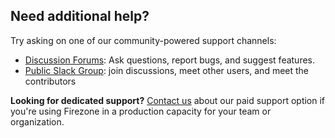 ## Need additional help?

Try asking on one of our community-powered support channels:

- [Discussion Forums](https://discourse.firez.one/?utm_source=docs.firezone.dev): Ask questions, report bugs,
  and suggest features.
- [Public Slack Group](https://join.slack.com/t/firezone-users/shared_invite/zt-111043zus-j1lP_jP5ohv52FhAayzT6w):
  join discussions, meet other users, and meet the contributors

**Looking for dedicated support?** [Contact us](/sales)
about our paid support option if you're using Firezone in a production
capacity for your team or organization.
